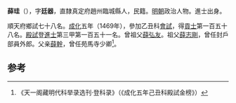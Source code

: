 '''薛珪'''（{{bd|1437年||？}}），字'''廷器'''，直隸真定府趙州臨城縣人，民籍。[[明朝|明朝]]政治人物。進士出身。

順天府鄉試七十八名。[[成化|成化]]五年（1469年），參加乙丑科[[會試|會試]]，得[[貢士|貢士]]第一百五十八名。[[殿試|殿試]]登[[進士|進士]]第三甲第一百五十一名。曾祖父[[薛弘友|薛弘友]]。祖父[[薛志剛|薛志剛]]，曾任封戶部員外郎。父亲[[薛幹|薛幹]]，曾任苑馬寺少卿<ref>《天一阁藏明代科举录选刊·登科录》（《成化五年己丑科殿試金榜》）</ref>。

==参考==
{{reflist}}
{{明朝人物小作品}}
{{成化五年己丑科殿試金榜}}